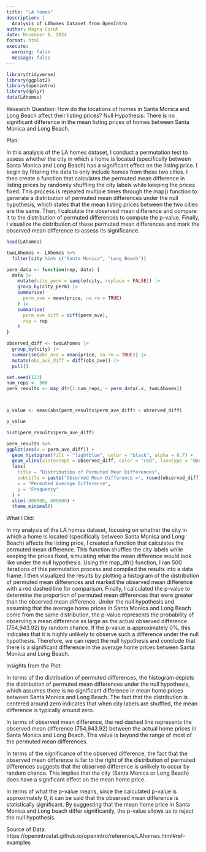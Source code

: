 ```yaml
---
title: "LA Homes"
description: |
  Analysis of LAhomes Dataset from OpenIntro
author: Mayra Coruh
date: November 8, 2024
format: html
execute:
  warning: false
  message: false
---
```


```r
library(tidyverse)
library(ggplot2)
library(openintro)
library(dplyr)
data(LAhomes)

```

Research Question: How do the locations of homes in Santa Monica and Long Beach affect their listing prices? Null Hypothesis: There is no significant difference in the mean listing prices of homes between Santa Monica and Long Beach.

Plan:

In this analysis of the LA homes dataset, I conduct a permutation test to assess whether the city in which a home is located (specifically between Santa Monica and Long Beach) has a significant effect on the listing price. I begin by filtering the data to only include homes from these two cities. I then create a function that calculates the permuted mean difference in listing prices by randomly shuffling the city labels while keeping the prices fixed. This process is repeated multiple times through the map() function to generate a distribution of permuted mean differences under the null hypothesis, which states that the mean listing prices between the two cities are the same. Then, I calculate the observed mean difference and compare it to the distribution of permuted differences to compute the p-value. Finally, I visualize the distribution of these permuted mean differences and mark the observed mean difference to assess its significance.

```r

head(LAhomes)

twoLAhomes <- LAhomes %>% 
  filter(city %in% c("Santa Monica", "Long Beach"))

perm_data <- function(rep, data) {
  data |> 
    mutate(city_perm = sample(city, replace = FALSE)) |> 
    group_by(city_perm) |> 
    summarise(
      perm_ave = mean(price, na.rm = TRUE)
    ) |> 
    summarise(
      perm_ave_diff = diff(perm_ave),
      rep = rep
    )
}

observed_diff <- twoLAhomes |> 
  group_by(city) |> 
  summarise(obs_ave = mean(price, na.rm = TRUE)) |> 
  mutate(obs_ave_diff = diff(obs_ave)) |> 
  pull()

set.seed(123)  
num_reps <- 500
perm_results <- map_dfr(1:num_reps, ~ perm_data(.x, twoLAhomes))



p_value <- mean(abs(perm_results$perm_ave_diff) > observed_diff)

p_value

hist(perm_results$perm_ave_diff)

perm_results %>% 
ggplot(aes(x = perm_ave_diff)) +
  geom_histogram(fill = "lightblue", color = "black", alpha = 0.7) +
  geom_vline(xintercept = observed_diff, color = "red", linetype = "dashed", linewidth = 1) +
  labs(
    title = "Distribution of Permuted Mean Differences",
    subtitle = paste("Observed Mean Difference =", round(observed_diff, 2)),
    x = "Permuted Average Difference",
    y = "Frequency"
  ) +
  xlim(-800000, 800000) +
  theme_minimal()

```

What I Did:

In my analysis of the LA homes dataset, focusing on whether the city in which a home is located (specifically between Santa Monica and Long Beach) affects the listing price, I created a function that calculates the permuted mean difference. This function shuffles the city labels while keeping the prices fixed, simulating what the mean difference would look like under the null hypothesis. Using the map_dfr() function, I ran 500 iterations of this permutation process and compiled the results into a data frame. I then visualized the results by plotting a histogram of the distribution of permuted mean differences and marked the observed mean difference with a red dashed line for comparison. Finally, I calculated the p-value to determine the proportion of permuted mean differences that were greater than the observed mean difference. Under the null hypothesis and assuming that the average home prices in Santa Monica and Long Beach come from the same distribution, the p-value represents the probability of observing a mean difference as large as the actual observed difference (754,943.92) by random chance. If the p-value is approximately 0%, this indicates that it is highly unlikely to observe such a difference under the null hypothesis. Therefore, we can reject the null hypothesis and conclude that there is a significant difference in the average home prices between Santa Monica and Long Beach.

Insights from the Plot:

In terms of the distribution of permuted differences, the histogram depicts the distribution of permuted mean differences under the null hypothesis, which assumes there is no significant difference in mean home prices between Santa Monica and Long Beach. The fact that the distribution is centered around zero indicates that when city labels are shuffled, the mean difference is typically around zero.

In terms of observed mean difference, the red dashed line represents the observed mean difference (754,943.92) between the actual home prices in Santa Monica and Long Beach. This value is beyond the range of most of the permuted mean differences.

In terms of the significance of the observed difference, the fact that the observed mean difference is far to the right of the distribution of permuted differences suggests that the observed difference is unlikely to occur by random chance. This implies that the city (Santa Monica or Long Beach) does have a significant effect on the mean home price.

In terms of what the p-value means, since the calculated p-value is approximately 0, it can be said that the observed mean difference is statistically significant. By suggesting that the mean home price in Santa Monica and Long beach differ significantly, the p-value allows us to reject the null hypothesis.

Source of Data: https://openintrostat.github.io/openintro/reference/LAhomes.html#ref-examples
